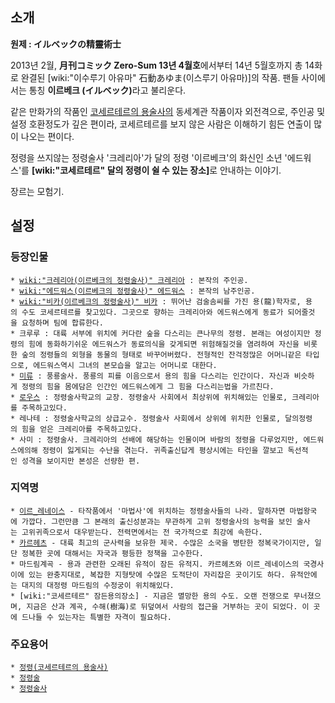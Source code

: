 == 소개 ==
'''원제 : イルベックの精靈術士 '''

2013년 2월, '''月刊コミック Zero-Sum 13년 4월호'''에서부터 14년 5월호까지 총 14화로 완결된 [wiki:"이수루기 아유마" 石動あゆま(이스루기 아유마)]의 작품. 
팬들 사이에서는 통칭 '''이르베크 (イルベック)'''라고 불리운다. 

같은 만화가의 작품인 [[코세르테르의 용술사]]의 동세계관 작품이자 외전격으로, 주인공 및 설정 호환정도가 깊은 편이라, 코세르테르를 보지 않은 사람은 이해하기 힘든 연출이 많이 나오는 편이다.

정령을 쓰지않는 정령술사 '크레리아'가 달의 정령 '이르베크'의 화신인 소년 '에드워스'를 '''[wiki:"코세르테르" 달의 정령이 쉴 수 있는 장소]'''로 안내하는 이야기. 

장르는 모험기.

== 설정 ==

=== 등장인물 ===
 * [[wiki:"크레리아(이르베크의 정령술사)" 크레리아]] : 본작의 주인공.
 * [[wiki:"에드워스(이르베크의 정령술사)" 에드워스]] : 본작의 남주인공.
 * [[wiki:"비카(이르베크의 정령술사)" 비카]] : 뛰어난 검술솜씨를 가진 용(龍)학자로, 용의 수도 코세르테르를 찾고있다. 그곳으로 향하는 크레리아와 에드워스에게 동료가 되어줄것을 요청하며 팀에 합류한다.
 * 크루루 : 대륙 서부에 위치에 커다란 숲을 다스리는 큰나무의 정령. 본래는 여성이지만 정령의 힘에 동화하기쉬운 에드워스가 동료의식을 갖게되면 위험해질것을 염려하여 자신을 비롯한 숲의 정령들의 외형을 동물의 형태로 바꾸어버렸다. 전형적인 잔걱정많은 어머니같은 타입으로, 에드워스역시 그녀의 본모습을 알고는 어머니로 대한다.
 * [[미류]] : 풍룡술사. 풍룡의 피를 이음으로서 용의 힘을 다스리는 인간이다. 자신과 비슷하게 정령의 힘을 몸에담은 인간인 에드워스에게 그 힘을 다스리는법을 가르친다.
 * [[로우스]] : 정령술사학교의 교장. 정령술사 사회에서 최상위에 위치해있는 인물로, 크레리아를 주목하고있다.
 * 레나테 : 정령술사학교의 상급교수. 정령술사 사회에서 상위에 위치한 인물로, 달의정령의 힘을 얻은 크레리아를 주목하고있다.
 * 사미 : 정령술사. 크레리아의 선배에 해당하는 인물이며 바람의 정령을 다루었지만, 에드워스에의해 정령이 잃게되는 수난을 겪는다. 귀족출신답게 평상시에는 타인을 깔보고 독선적인 성격을 보이지만 본성은 선량한 편.

=== 지역명 ===
 * [[이르_레네이스]] - 타작품에서 '마법사'에 위치하는 정령술사들의 나라. 말하자면 마법왕국에 가깝다. 그런만큼 그 본래의 출신성분과는 무관하게 고위 정령술사의 능력을 보인 술사는 고위귀족으로서 대우받는다. 전력면에서는 전 국가적으로 최강에 속한다.
 * [[카르헤츠]] - 대륙 최고의 군사력을 보유한 제국. 수많은 소국을 병탄한 정복국가이지만, 일단 정복한 곳에 대해서는 자국과 평등한 정책을 고수한다.
 * 마드림계곡 - 용과 관련한 오래된 유적이 잠든 유적지. 카르헤츠와 이르_레네이스의 국경사이에 있는 완충지대로, 복잡한 지형탓에 수많은 도적단이 자리잡은 곳이기도 하다. 유적안에는 대지의 대정령 마드림의 수정궁이 위치해있다.
 * [wiki:"코세르테르" 잠든용의장소] - 지금은 멸망한 용의 수도. 오랜 전쟁으로 무너졌으며, 지금은 산과 계곡, 수해(樹海)로 뒤덮여서 사람의 접근을 거부하는 곳이 되었다. 이 곳에 드나들 수 있는자는 특별한 자격이 필요하다.

=== 주요용어 ===
 * [[정령(코세르테르의 용술사)]]
 * [[정령술]]
 * [[정령술사]]

